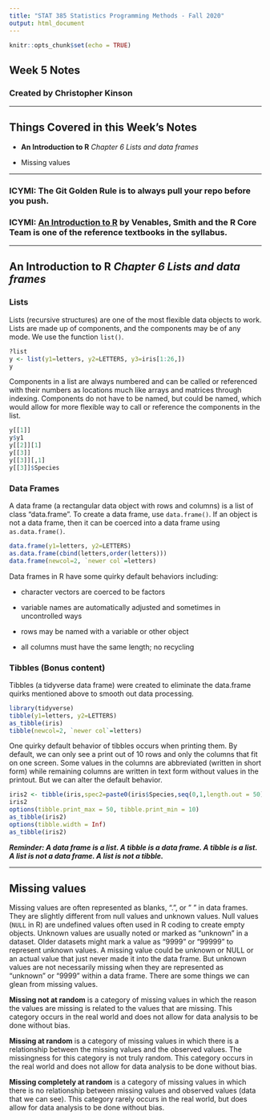 ---
title: "STAT 385 Statistics Programming Methods - Fall 2020"
output: html_document
---

```{r setup, include=FALSE}
knitr::opts_chunk$set(echo = TRUE)
```

## Week 5 Notes
### Created by Christopher Kinson


***


## Things Covered in this Week's Notes

- **An Introduction to R** *Chapter 6 Lists and data frames*

- Missing values


***

### ICYMI: The Git Golden Rule is to always pull your repo before you push.

### ICYMI: [**An Introduction to R**](https://cran.r-project.org/doc/manuals/r-release/R-intro.pdf) by Venables, Smith and the R Core Team is one of the reference textbooks in the syllabus.


***


## **An Introduction to R** *Chapter 6 Lists and data frames*

### Lists

Lists (recursive structures) are one of the most flexible data objects to work. Lists are made up of components, and the components may be of any mode. We use the function `list()`.
```{r}
?list
y <- list(y1=letters, y2=LETTERS, y3=iris[1:26,])
y
```

Components in a list are always numbered and can be called or referenced with their numbers as locations much like arrays and matrices through indexing. Components do not have to be named, but could be named, which would allow for more flexible way to call or reference the components in the list.
```{r}
y[[1]]
y$y1
y[[2]][1]
y[[3]]
y[[3]][,1]
y[[3]]$Species
```

### Data Frames

A data frame (a rectangular data object with rows and columns) is a list of class "data.frame". To create a data frame, use `data.frame()`. If an object is not a data frame, then it can be coerced into a data frame using `as.data.frame()`.
```{r}
data.frame(y1=letters, y2=LETTERS)
as.data.frame(cbind(letters,order(letters)))
data.frame(newcol=2, `newer col`=letters)
```

Data frames in R have some quirky default behaviors including:

- character vectors are coerced to be factors

- variable names are automatically adjusted and sometimes in uncontrolled ways

- rows may be named with a variable or other object

- all columns must have the same length; no recycling


### Tibbles (Bonus content)

Tibbles (a tidyverse data frame) were created to eliminate the data.frame quirks mentioned above to smooth out data processing.
```{r}
library(tidyverse)
tibble(y1=letters, y2=LETTERS)
as_tibble(iris)
tibble(newcol=2, `newer col`=letters)
```

One quirky default behavior of tibbles occurs when printing them. By default, we can only see a print out of 10 rows and only the columns that fit on one screen. Some values in the columns are abbreviated (written in short form) while remaining columns are written in text form without values in the printout. But we can alter the default behavior.
```{r}
iris2 <- tibble(iris,spec2=paste0(iris$Species,seq(0,1,length.out = 50)))
iris2
options(tibble.print_max = 50, tibble.print_min = 10)
as_tibble(iris2)
options(tibble.width = Inf)
as_tibble(iris2)
```
***Reminder: A data frame is a list. A tibble is a data frame. A tibble is a list. A list is not a data frame. A list is not a tibble.***

***


## Missing values

Missing values are often represented as blanks, ".", or " " in data frames. They are slightly different from null values and unknown values. Null values (`NULL` in R) are undefined values often used in R coding to create empty objects. Unknown values are usually noted or marked as "unknown" in a dataset. Older datasets might mark a value as "9999" or "99999" to represent unknown values. A missing value could be unknown or NULL or an actual value that just never made it into the data frame. But unknown values are not necessarily missing when they are represented as "unknown" or "9999" within a data frame. There are some things we can glean from missing values.

**Missing not at random** is a category of missing values in which the reason the values are missing is related to the values that are missing. This category occurs in the real world and does not allow for data analysis to be done without bias.

**Missing at random** is a category of missing values in which there is a relationship between the missing values and the observed values. The missingness for this category is not truly random. This category occurs in the real world and does not allow for data analysis to be done without bias.

**Missing completely at random** is a category of missing values in which there is no relationship between missing values and observed values (data that we can see). This category rarely occurs in the real world, but does allow for data analysis to be done without bias.
